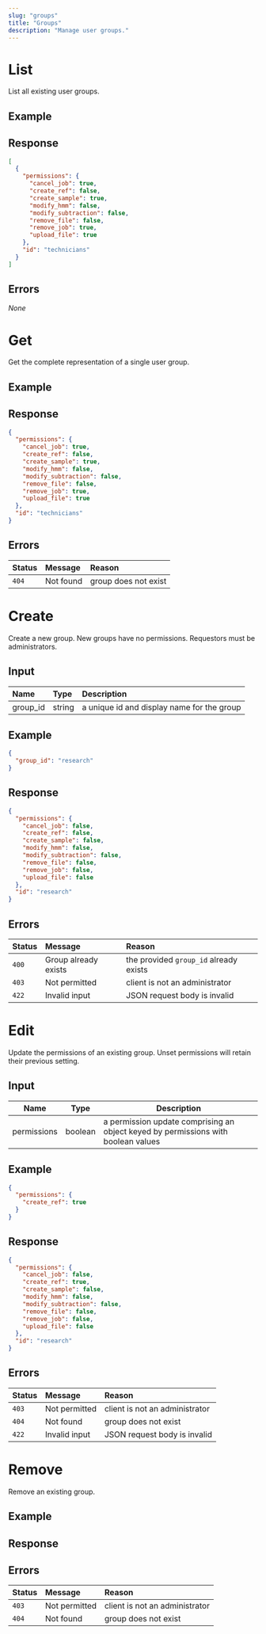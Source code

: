 ```yaml
---
slug: "groups"
title: "Groups"
description: "Manage user groups."
---
```


# List

List all existing user groups.

<Endpoint method="GET" path="/api/groups" />

## Example

<Request method="GET" path="/api/groups" />

## Response

<Response status="200 OK">

```json
[
  {
    "permissions": {
      "cancel_job": true,
      "create_ref": false,
      "create_sample": true,
      "modify_hmm": false,
      "modify_subtraction": false,
      "remove_file": false,
      "remove_job": true,
      "upload_file": true
    },
    "id": "technicians"
  }
]
```

</Response>

## Errors

_None_

# Get

Get the complete representation of a single user group.

<Endpoint method="GET" path="/api/groups/:id" />

## Example

<Request method="GET" path="/api/groups/technicians" />

## Response

<Response status="200 OK">

```json
{
  "permissions": {
    "cancel_job": true,
    "create_ref": false,
    "create_sample": true,
    "modify_hmm": false,
    "modify_subtraction": false,
    "remove_file": false,
    "remove_job": true,
    "upload_file": true
  },
  "id": "technicians"
}
```

</Response>

## Errors

| Status | Message   | Reason               |
| :----- | :-------- | :------------------- |
| `404`  | Not found | group does not exist |

# Create

<Administrator />

Create a new group. New groups have no permissions. Requestors must be administrators.

<Endpoint method="POST" path="/api/groups" />

## Input

| Name     | Type   | Description                                |
| :------- | :----- | :----------------------------------------- |
| group_id | string | a unique id and display name for the group |

## Example

<Request method="POST" path="/api/groups">

```json
{
  "group_id": "research"
}
```

</Request>

## Response

<Response status="201 Created">

```json
{
  "permissions": {
    "cancel_job": false,
    "create_ref": false,
    "create_sample": false,
    "modify_hmm": false,
    "modify_subtraction": false,
    "remove_file": false,
    "remove_job": false,
    "upload_file": false
  },
  "id": "research"
}
```

</Response>

## Errors

| Status | Message              | Reason                                 |
| :----- | :------------------- | :------------------------------------- |
| `400`  | Group already exists | the provided `group_id` already exists |
| `403`  | Not permitted        | client is not an administrator         |
| `422`  | Invalid input        | JSON request body is invalid           |

# Edit

<Administrator />

Update the permissions of an existing group. Unset permissions will retain their previous setting.

<Endpoint method="PATCH" path="/api/groups/:id" />

## Input

| Name        | Type    | Description                                                                       |
| ----------- | ------- | --------------------------------------------------------------------------------- |
| permissions | boolean | a permission update comprising an object keyed by permissions with boolean values |

## Example

<Request method="PATCH" path="/api/groups/research">

```json
{
  "permissions": {
    "create_ref": true
  }
}
```

</Request>

## Response

<Response status="200 OK">

```json
{
  "permissions": {
    "cancel_job": false,
    "create_ref": true,
    "create_sample": false,
    "modify_hmm": false,
    "modify_subtraction": false,
    "remove_file": false,
    "remove_job": false,
    "upload_file": false
  },
  "id": "research"
}
```

</Response>

## Errors

| Status | Message       | Reason                         |
| :----- | :------------ | :----------------------------- |
| `403`  | Not permitted | client is not an administrator |
| `404`  | Not found     | group does not exist           |
| `422`  | Invalid input | JSON request body is invalid   |

# Remove

<Administrator />

Remove an existing group.

<Endpoint method="DELETE" path="/api/groups/:id" />

## Example

<Request method="DELETE" path="/api/groups/foobar" />

## Response

<Response status="204 No Content" />

## Errors

| Status | Message       | Reason                         |
| :----- | :------------ | :----------------------------- |
| `403`  | Not permitted | client is not an administrator |
| `404`  | Not found     | group does not exist           |
